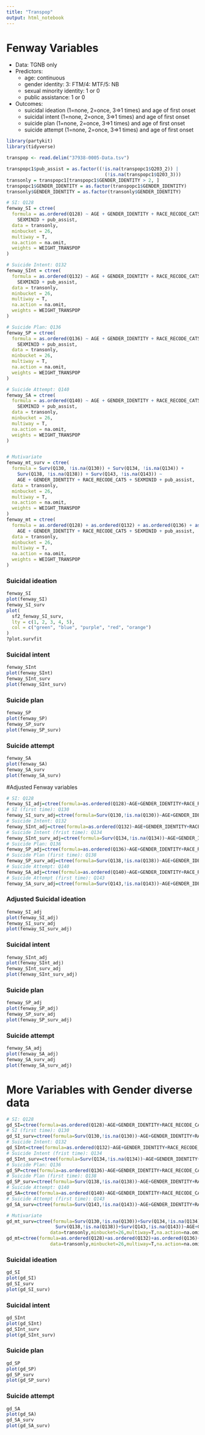 ```yaml
---
title: "Transpop"
output: html_notebook
---
```



# Fenway Variables

- Data: TGNB only
- Predictors: 
    + age: continuous
    + gender identity: 3: FTM/4: MTF/5: NB
    + sexual minority identity: 1 or 0
    + public assistance: 1 or 0
- Outcomes:
    + suicidal ideation (1=none, 2=once, 3=>1 times) and age of first onset
    + suicidal intent (1=none, 2=once, 3=>1 times) and age of first onset
    + suicide plan (1=none, 2=once, 3=>1 times) and age of first onset
    + suicide attempt (1=none, 2=once, 3=>1 times) and age of first onset
  
```r
library(partykit)
library(tidyverse)
```

```r
transpop <- read.delim("37938-0005-Data.tsv")

transpopc1$pub_assist = as.factor((!is.na(transpopc1$Q203_2)) |
                                    (!is.na(transpopc1$Q203_3)))
transonly = transpopc1[transpopc1$GENDER_IDENTITY > 2, ]
transpopc1$GENDER_IDENTITY = as.factor(transpopc1$GENDER_IDENTITY)
transonly$GENDER_IDENTITY = as.factor(transonly$GENDER_IDENTITY)
```

```r
# SI: Q128
fenway_SI = ctree(
  formula = as.ordered(Q128) ~ AGE + GENDER_IDENTITY + RACE_RECODE_CAT5 +
    SEXMINID + pub_assist,
  data = transonly,
  minbucket = 26,
  multiway = T,
  na.action = na.omit,
  weights = WEIGHT_TRANSPOP
)

# Suicide Intent: Q132
fenway_SInt = ctree(
  formula = as.ordered(Q132) ~ AGE + GENDER_IDENTITY + RACE_RECODE_CAT5 +
    SEXMINID + pub_assist,
  data = transonly,
  minbucket = 26,
  multiway = T,
  na.action = na.omit,
  weights = WEIGHT_TRANSPOP
)

# Suicide Plan: Q136
fenway_SP = ctree(
  formula = as.ordered(Q136) ~ AGE + GENDER_IDENTITY + RACE_RECODE_CAT5 +
    SEXMINID + pub_assist,
  data = transonly,
  minbucket = 26,
  multiway = T,
  na.action = na.omit,
  weights = WEIGHT_TRANSPOP
)

# Suicide Attempt: Q140
fenway_SA = ctree(
  formula = as.ordered(Q140) ~ AGE + GENDER_IDENTITY + RACE_RECODE_CAT5 +
    SEXMINID + pub_assist,
  data = transonly,
  minbucket = 26,
  multiway = T,
  na.action = na.omit,
  weights = WEIGHT_TRANSPOP
)


# Mutivariate
fenway_mt_surv = ctree(
  formula = Surv(Q130, !is.na(Q130)) + Surv(Q134, !is.na(Q134)) +
    Surv(Q138, !is.na(Q138)) + Surv(Q143, !is.na(Q143)) ~
    AGE + GENDER_IDENTITY + RACE_RECODE_CAT5 + SEXMINID + pub_assist,
  data = transonly,
  minbucket = 26,
  multiway = T,
  na.action = na.omit,
  weights = WEIGHT_TRANSPOP
)
fenway_mt = ctree(
  formula = as.ordered(Q128) + as.ordered(Q132) + as.ordered(Q136) + as.ordered(Q140) ~
    AGE + GENDER_IDENTITY + RACE_RECODE_CAT5 + SEXMINID + pub_assist,
  data = transonly,
  minbucket = 26,
  multiway = T,
  na.action = na.omit,
  weights = WEIGHT_TRANSPOP
)
```

### Suicidal ideation

```r
fenway_SI
plot(fenway_SI)
fenway_SI_surv
plot(
  sf2_fenway_SI_surv,
  lty = c(1, 2, 3, 4, 5),
  col = c("green", "blue", "purple", "red", "orange")
)
?plot.survfit
```
### Suicidal intent

```r
fenway_SInt
plot(fenway_SInt)
fenway_SInt_surv
plot(fenway_SInt_surv)
```

### Suicide plan

```r
fenway_SP
plot(fenway_SP)
fenway_SP_surv
plot(fenway_SP_surv)
```

### Suicide attempt

```r
fenway_SA
plot(fenway_SA)
fenway_SA_surv
plot(fenway_SA_surv)
```

#Adjusted Fenway variables

```r
# SI: Q128
fenway_SI_adj=ctree(formula=as.ordered(Q128)~AGE+GENDER_IDENTITY+RACE_RECODE_CAT5+SEXMINID+pub_assist,data=transonly,minbucket=26,multiway=T,na.action=na.omit,weights = WEIGHT_TRANSPOP,testtype="Bonferroni",mincriterion=1-.05/4 )
# SI (first time): Q130
fenway_SI_surv_adj=ctree(formula=Surv(Q130,!is.na(Q130))~AGE+GENDER_IDENTITY+RACE_RECODE_CAT5+SEXMINID+pub_assist,data=transonly,minbucket=26,multiway=T,na.action=na.omit,weights = WEIGHT_TRANSPOP,testtype="Bonferroni",mincriterion=1-.05/4)
# Suicide Intent: Q132
fenway_SInt_adj=ctree(formula=as.ordered(Q132)~AGE+GENDER_IDENTITY+RACE_RECODE_CAT5+SEXMINID+pub_assist,data=transonly,minbucket=26,multiway=T,na.action=na.omit,weights = WEIGHT_TRANSPOP,testtype="Bonferroni",mincriterion=1-.05/4)
# Suicide Intent (frist time): Q134
fenway_SInt_surv_adj=ctree(formula=Surv(Q134,!is.na(Q134))~AGE+GENDER_IDENTITY+RACE_RECODE_CAT5+SEXMINID+pub_assist,data=transonly,minbucket=26,multiway=T,na.action=na.omit,weights = WEIGHT_TRANSPOP,testtype="Bonferroni",mincriterion=1-.05/4)
# Suicide Plan: Q136
fenway_SP_adj=ctree(formula=as.ordered(Q136)~AGE+GENDER_IDENTITY+RACE_RECODE_CAT5+SEXMINID+pub_assist,data=transonly,minbucket=26,multiway=T,na.action=na.omit,weights = WEIGHT_TRANSPOP,testtype="Bonferroni",mincriterion=1-.05/4)
# Suicide Plan (first time): Q138
fenway_SP_surv_adj=ctree(formula=Surv(Q138,!is.na(Q138))~AGE+GENDER_IDENTITY+RACE_RECODE_CAT5+SEXMINID+pub_assist,data=transonly,minbucket=26,multiway=T,na.action=na.omit,weights = WEIGHT_TRANSPOP,testtype="Bonferroni",mincriterion=1-.05/4)
# Suicide Attempt: Q140
fenway_SA_adj=ctree(formula=as.ordered(Q140)~AGE+GENDER_IDENTITY+RACE_RECODE_CAT5+SEXMINID+pub_assist,data=transonly,minbucket=26,multiway=T,na.action=na.omit,weights = WEIGHT_TRANSPOP,testtype="Bonferroni",mincriterion=1-.05/4)
# Suicide Attempt (first time): Q143
fenway_SA_surv_adj=ctree(formula=Surv(Q143,!is.na(Q143))~AGE+GENDER_IDENTITY+RACE_RECODE_CAT5+SEXMINID+pub_assist,data=transonly,minbucket=26,multiway=T,na.action=na.omit,weights = WEIGHT_TRANSPOP,testtype="Bonferroni",mincriterion=1-.05/4)

```

### Adjusted Suicidal ideation

```r
fenway_SI_adj
plot(fenway_SI_adj)
fenway_SI_surv_adj
plot(fenway_SI_surv_adj)
```

### Suicidal intent

```r
fenway_SInt_adj
plot(fenway_SInt_adj)
fenway_SInt_surv_adj
plot(fenway_SInt_surv_adj)
```

### Suicide plan

```r
fenway_SP_adj
plot(fenway_SP_adj)
fenway_SP_surv_adj
plot(fenway_SP_surv_adj)
```

### Suicide attempt

```r
fenway_SA_adj
plot(fenway_SA_adj)
fenway_SA_surv_adj
plot(fenway_SA_surv_adj)
```


# More Variables with Gender diverse data
```r

# SI: Q128
gd_SI=ctree(formula=as.ordered(Q128)~AGE+GENDER_IDENTITY+RACE_RECODE_CAT5+SEXMINID+pub_assist+PINC_I+GURBAN_I+AUDITC_I+DUDIT_I+KESSLER6_I+EVERYDAY_I+SOCIALWB_I+HCTHREAT_I+NONAFFIRM_I+NONDISCLOSURE_I+INTERNALIZED_I+NEGEXPFUTURE_I,data=transonly,minbucket=26,multiway=T,na.action=na.omit,weights = WEIGHT_TRANSPOP,testtype="Bonferroni",mincriterion=1-.05/4)
# SI (first time): Q130
gd_SI_surv=ctree(formula=Surv(Q130,!is.na(Q130))~AGE+GENDER_IDENTITY+RACE_RECODE_CAT5+SEXMINID+pub_assist+PINC_I+GURBAN_I+AUDITC_I+DUDIT_I+KESSLER6_I+EVERYDAY_I+SOCIALWB_I+HCTHREAT_I+NONAFFIRM_I+NONDISCLOSURE_I+INTERNALIZED_I+NEGEXPFUTURE_I,data=transonly,minbucket=26,multiway=T,na.action=na.omit,weights = WEIGHT_TRANSPOP,testtype="Bonferroni",mincriterion=1-.05/4)
# Suicide Intent: Q132
gd_SInt=ctree(formula=as.ordered(Q132)~AGE+GENDER_IDENTITY+RACE_RECODE_CAT5+SEXMINID+pub_assist+PINC_I+GURBAN_I+AUDITC_I+DUDIT_I+KESSLER6_I+EVERYDAY_I+SOCIALWB_I+HCTHREAT_I+NONAFFIRM_I+NONDISCLOSURE_I+INTERNALIZED_I+NEGEXPFUTURE_I,data=transonly,minbucket=26,multiway=T,na.action=na.omit,weights = WEIGHT_TRANSPOP,testtype="Bonferroni",mincriterion=1-.05/4)
# Suicide Intent (frist time): Q134
gd_SInt_surv=ctree(formula=Surv(Q134,!is.na(Q134))~AGE+GENDER_IDENTITY+RACE_RECODE_CAT5+SEXMINID+pub_assist+PINC_I+GURBAN_I+AUDITC_I+DUDIT_I+KESSLER6_I+EVERYDAY_I+SOCIALWB_I+HCTHREAT_I+NONAFFIRM_I+NONDISCLOSURE_I+INTERNALIZED_I+NEGEXPFUTURE_I,data=transonly,minbucket=26,multiway=T,na.action=na.omit,weights = WEIGHT_TRANSPOP,testtype="Bonferroni",mincriterion=1-.05/2)
# Suicide Plan: Q136
gd_SP=ctree(formula=as.ordered(Q136)~AGE+GENDER_IDENTITY+RACE_RECODE_CAT5+SEXMINID+pub_assist+PINC_I+GURBAN_I+AUDITC_I+DUDIT_I+KESSLER6_I+EVERYDAY_I+SOCIALWB_I+HCTHREAT_I+NONAFFIRM_I+NONDISCLOSURE_I+INTERNALIZED_I+NEGEXPFUTURE_I,data=transonly,minbucket=26,multiway=T,na.action=na.omit,weights = WEIGHT_TRANSPOP,testtype="Bonferroni",mincriterion=1-.05/4)
# Suicide Plan (first time): Q138
gd_SP_surv=ctree(formula=Surv(Q138,!is.na(Q138))~AGE+GENDER_IDENTITY+RACE_RECODE_CAT5+SEXMINID+pub_assist+PINC_I+GURBAN_I+AUDITC_I+DUDIT_I+KESSLER6_I+EVERYDAY_I+SOCIALWB_I+HCTHREAT_I+NONAFFIRM_I+NONDISCLOSURE_I+INTERNALIZED_I+NEGEXPFUTURE_I,data=transonly,minbucket=26,multiway=T,na.action=na.omit,weights = WEIGHT_TRANSPOP,testtype="Bonferroni",mincriterion=1-.05/4)
# Suicide Attempt: Q140
gd_SA=ctree(formula=as.ordered(Q140)~AGE+GENDER_IDENTITY+RACE_RECODE_CAT5+SEXMINID+pub_assist+PINC_I+GURBAN_I+AUDITC_I+DUDIT_I+KESSLER6_I+EVERYDAY_I+SOCIALWB_I+HCTHREAT_I+NONAFFIRM_I+NONDISCLOSURE_I+INTERNALIZED_I+NEGEXPFUTURE_I,data=transonly,minbucket=26,multiway=T,na.action=na.omit,weights = WEIGHT_TRANSPOP,testtype="Bonferroni",mincriterion=1-.05/4)
# Suicide Attempt (first time): Q143
gd_SA_surv=ctree(formula=Surv(Q143,!is.na(Q143))~AGE+GENDER_IDENTITY+RACE_RECODE_CAT5+SEXMINID+pub_assist+PINC_I+GURBAN_I+AUDITC_I+DUDIT_I+KESSLER6_I+EVERYDAY_I+SOCIALWB_I+HCTHREAT_I+NONAFFIRM_I+NONDISCLOSURE_I+INTERNALIZED_I+NEGEXPFUTURE_I,data=transonly,minbucket=26,multiway=T,na.action=na.omit,weights = WEIGHT_TRANSPOP,testtype="Bonferroni",mincriterion=1-.05/4)

# Mutivariate
gd_mt_surv=ctree(formula=Surv(Q130,!is.na(Q130))+Surv(Q134,!is.na(Q134))+
                  Surv(Q138,!is.na(Q138))+Surv(Q143,!is.na(Q143))~AGE+GENDER_IDENTITY+RACE_RECODE_CAT5+SEXMINID+pub_assist+PINC_I+GURBAN_I+AUDITC_I+DUDIT_I+KESSLER6_I+EVERYDAY_I+SOCIALWB_I+HCTHREAT_I+NONAFFIRM_I+NONDISCLOSURE_I+INTERNALIZED_I+NEGEXPFUTURE_I,
                data=transonly,minbucket=26,multiway=T,na.action=na.omit,weights = WEIGHT_TRANSPOP,testtype="Bonferroni",mincriterion=1-.05/4)
gd_mt=ctree(formula=as.ordered(Q128)+as.ordered(Q132)+as.ordered(Q136)+as.ordered(Q140)~AGE+GENDER_IDENTITY+RACE_RECODE_CAT5+SEXMINID+pub_assist+PINC_I+GURBAN_I+AUDITC_I+DUDIT_I+KESSLER6_I+EVERYDAY_I+SOCIALWB_I+HCTHREAT_I+NONAFFIRM_I+NONDISCLOSURE_I+INTERNALIZED_I+NEGEXPFUTURE_I,
                data=transonly,minbucket=26,multiway=T,na.action=na.omit,weights = WEIGHT_TRANSPOP,testtype="Bonferroni",mincriterion=1-.05/4)
```
### Suicidal ideation

```r
gd_SI
plot(gd_SI)
gd_SI_surv
plot(gd_SI_surv)
```

### Suicidal intent

```r
gd_SInt
plot(gd_SInt)
gd_SInt_surv
plot(gd_SInt_surv)
```

### Suicide plan

```r
gd_SP
plot(gd_SP)
gd_SP_surv
plot(gd_SP_surv)
```

### Suicide attempt

```r
gd_SA
plot(gd_SA)
gd_SA_surv
plot(gd_SA_surv)
```

